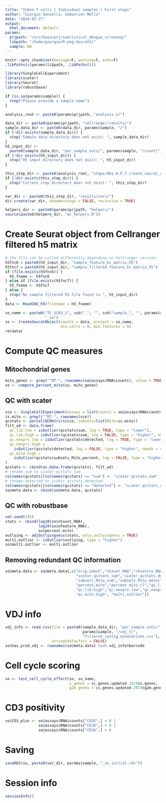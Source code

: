 ```yaml
---
title: "InDen T cells | Individual samples | First steps"
author: "Giorgio Gonnella; Sebastien Mella"
date: "2024-03-27"
output:
  html_document: default
params:
  prjpath: "/srv/baia/prj/subclinical_dengue_scrnaseq/"
  libpath: "/home/giorgio/R-pkg-Seurat5/"
  sample: NA
---
```


```r
knitr::opts_chunk$set(message=F, warning=F, echo=F)
.libPaths(c(params$libpath, .libPaths()))

library(SingleCellExperiment)
library(scater)
library(Seurat)
library(robustbase)

if (is.na(params$sample)) {
  stop("Please provide a sample name")
}

analysis_root <- paste0(params$prjpath, "analysis-1/")

data_dir <- paste0(params$prjpath, "cellranger/results/")
sample_data_dir <- paste0(data_dir, params$sample, "/")
if (!dir.exists(sample_data_dir)) {
  stop("Sample data directory does not exist: ", sample_data_dir)
}
h5_input_dir <-
  paste0(sample_data_dir, "per_sample_outs/", params$sample, "/count/")
if (!dir.exists(h5_input_dir)) {
  stop("H5 input directory does not exist: ", h5_input_dir)
}

this_step_dir <- paste0(analysis_root, "steps/001.0.P.T.create_seurat_obj/")
if (!dir.exists(this_step_dir)) {
  stop("Current step directory does not exist: ", this_step_dir)
}

var_dir <- paste0(this_step_dir, "results/vars/")
dir.create(var_dir, showWarnings = FALSE, recursive = TRUE)

helpers_dir <- paste0(params$prjpath, "helpers/")
source(paste0(helpers_dir, "qc_helpers.R"))
```

# Create Seurat object from Cellranger filtered h5 matrix

```r
# the file can be called differently depending on Cellranger version:
h5fnc6 = paste0(h5_input_dir, "sample_feature_bc_matrix.h5")
h5fnc7 = paste0(h5_input_dir, "sample_filtered_feature_bc_matrix.h5")
if (file.exists(h5fnc6)) {
  h5_fname <- h5fnc6
} else if (file.exists(h5fnc7)) {
  h5_fname <- h5fnc7
} else {
  stop("No sample filtered h5 file found in ", h5_input_dir)
}
data <- Read10X_h5(filename = h5_fname)
```

```r
so_name <- paste0("TC_SC03_S", sub("_", "", sub("sample_", "", params$sample)),
                  "_so")
so <- CreateSeuratObject(counts = data, project = so_name,
                         min.cells = 0, min.features = 0)
rm(data)
```

# Compute QC measures

## Mitochondrial genes

```r
mito_genes <- grep("^MT-", rownames(so@assays$RNA$counts), value = TRUE)
so <- compute_percent_mito(so, mito_genes)
```

## QC with scater

```r
sce <- SingleCellExperiment(assays = list(counts = so@assays$RNA$counts))
is.mito <- grepl("^MT-", rownames(sce))
qcstats <- perCellQCMetrics(sce, subsets=list(Mito=is.mito))
filt_ad <- data.frame(
  qc.lib.low = isOutlier(qcstats$sum, log = TRUE, type = "lower"),
  qc.lib.high = isOutlier(qcstats$sum, log = FALSE, type = "higher", nmads = 4),
  qc.nexprs.low = isOutlier(qcstats$detected, log = TRUE, type = "lower"),
  qc.nexprs.high =
    isOutlier(qcstats$detected, log = FALSE, type = "higher", nmads = 4),
  qc.mito.high =
    isOutlier(qcstats$subsets_Mito_percent, log = FALSE, type = "higher")
)
qcstats <- cbind(as.data.frame(qcstats), filt_ad)
# rename sum to scater_qcstats_sum
colnames(qcstats)[colnames(qcstats) == "sum"] <- "scater_qcstats_sum"
# rename detected to scater_qcstats_detected
colnames(qcstats)[colnames(qcstats) == "detected"] <- "scater_qcstats_detected"
so@meta.data <- cbind(so@meta.data, qcstats)
```

## QC with robustbase

```r
set.seed(745)
stats <- cbind(log10(so$nCount_RNA),
               log10(so$nFeature_RNA),
               so$percent.mito)
outlying <- adjOutlyingness(stats, only.outlyingness = TRUE)
multi.outlier <- isOutlier(outlying, type = "higher")
so$multi.outlier <- multi.outlier
```

## Removing redundant QC information

```r
so@meta.data <- so@meta.data[,c("orig.ident","nCount_RNA","nFeature_RNA",
                                "scater_qcstats_sum","scater_qcstats_detected",
                                "subsets_Mito_sum","subsets_Mito_detected",
                                "percent.mito","percent.mito.cl","qc.lib.low",
                                "qc.lib.high","qc.nexprs.low","qc.nexprs.high",
                                "qc.mito.high", "multi.outlier")]
```

# VDJ info

```r
vdj_info <- read.csv(file = paste0(sample_data_dir, "per_sample_outs/",
                                   params$sample, "/vdj_t/",
                                   "filtered_contig_annotations.csv"),
                     stringsAsFactors = FALSE)
so$has_prod_vdj <- rownames(so@meta.data) %in% vdj_info$barcode
```

# Cell cycle scoring

```r
so <- test_cell_cycle_effect(so, so_name,
                             s_genes = cc.genes.updated.2019$s.genes,
                             g2m_genes = cc.genes.updated.2019$g2m.genes)
```

# CD3 positivity

```r
so$CD3_plus <- so@assays$RNA$counts["CD3E",] > 0 |
               so@assays$RNA$counts["CD3D",] > 0 |
               so@assays$RNA$counts["CD3G",] > 0
```

# Saving

```r
saveRDS(so, paste0(var_dir, params$sample, "_so_initial.rds"))
```

# Session info

```r
sessionInfo()
```
